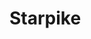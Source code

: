 
# Starpike
<ProjectDetails
  region="Reach"
  house="House Peake"
  type="Castle"
  status="In Progress"
  warp="/warp starpike"
  projectLead="SseriousBusiness"
  dateStarted="2017-12-27T00:00:00+00:00"
  dateCompleted="undefined"
/>
